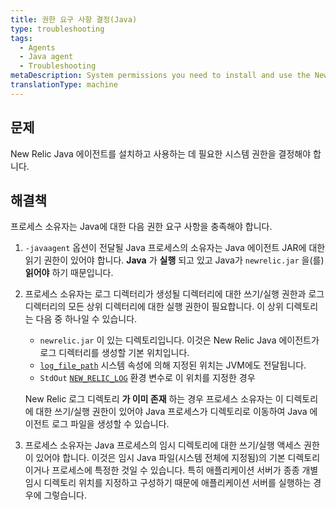```yaml
---
title: 권한 요구 사항 결정(Java)
type: troubleshooting
tags:
  - Agents
  - Java agent
  - Troubleshooting
metaDescription: System permissions you need to install and use the New Relic PHP agent.
translationType: machine
---
```


## 문제

New Relic Java 에이전트를 설치하고 사용하는 데 필요한 시스템 권한을 결정해야 합니다.

## 해결책

프로세스 소유자는 Java에 대한 다음 권한 요구 사항을 충족해야 합니다.

1. `-javaagent` 옵션이 전달될 Java 프로세스의 소유자는 Java 에이전트 JAR에 대한 읽기 권한이 있어야 합니다. **Java** 가 **실행** 되고 있고 Java가 `newrelic.jar` 을(를) **읽어야** 하기 때문입니다.

2. 프로세스 소유자는 로그 디렉터리가 생성될 디렉터리에 대한 쓰기/실행 권한과 로그 디렉터리의 모든 상위 디렉터리에 대한 실행 권한이 필요합니다. 이 상위 디렉토리는 다음 중 하나일 수 있습니다.

   * `newrelic.jar` 이 있는 디렉토리입니다. 이것은 New Relic Java 에이전트가 로그 디렉터리를 생성할 기본 위치입니다.
   * [`log_file_path`](/docs/agents/java-agent/configuration/java-agent-configuration-config-file#cfg-log_file_path) 시스템 속성에 의해 지정된 위치는 JVM에도 전달됩니다.
   * `StdOut` [`NEW_RELIC_LOG`](/docs/agents/java-agent/configuration/java-agent-configuration-config-file#ev-NEW_RELIC_LOG) 환경 변수로 이 위치를 지정한 경우

   New Relic 로그 디렉토리 **가 이미 존재** 하는 경우 프로세스 소유자는 이 디렉토리에 대한 쓰기/실행 권한이 있어야 Java 프로세스가 디렉토리로 이동하여 Java 에이전트 로그 파일을 생성할 수 있습니다.

3. 프로세스 소유자는 Java 프로세스의 임시 디렉토리에 대한 쓰기/실행 액세스 권한이 있어야 합니다. 이것은 임시 Java 파일(시스템 전체에 지정됨)의 기본 디렉토리이거나 프로세스에 특정한 것일 수 있습니다. 특히 애플리케이션 서버가 종종 개별 임시 디렉토리 위치를 지정하고 구성하기 때문에 애플리케이션 서버를 실행하는 경우에 그렇습니다.